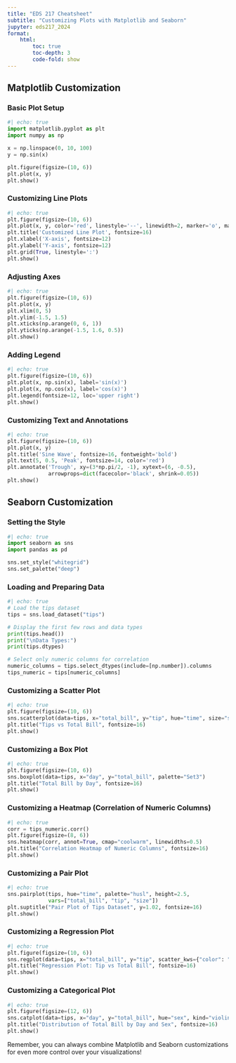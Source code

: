 ```yaml
---
title: "EDS 217 Cheatsheet"
subtitle: "Customizing Plots with Matplotlib and Seaborn"
jupyter: eds217_2024
format:
    html:
        toc: true
        toc-depth: 3
        code-fold: show
---
```


## Matplotlib Customization

### Basic Plot Setup

```python
#| echo: true
import matplotlib.pyplot as plt
import numpy as np

x = np.linspace(0, 10, 100)
y = np.sin(x)

plt.figure(figsize=(10, 6))
plt.plot(x, y)
plt.show()
```

### Customizing Line Plots

```python
#| echo: true
plt.figure(figsize=(10, 6))
plt.plot(x, y, color='red', linestyle='--', linewidth=2, marker='o', markersize=5)
plt.title('Customized Line Plot', fontsize=16)
plt.xlabel('X-axis', fontsize=12)
plt.ylabel('Y-axis', fontsize=12)
plt.grid(True, linestyle=':')
plt.show()
```

### Adjusting Axes

```python
#| echo: true
plt.figure(figsize=(10, 6))
plt.plot(x, y)
plt.xlim(0, 5)
plt.ylim(-1.5, 1.5)
plt.xticks(np.arange(0, 6, 1))
plt.yticks(np.arange(-1.5, 1.6, 0.5))
plt.show()
```

### Adding Legend

```python
#| echo: true
plt.figure(figsize=(10, 6))
plt.plot(x, np.sin(x), label='sin(x)')
plt.plot(x, np.cos(x), label='cos(x)')
plt.legend(fontsize=12, loc='upper right')
plt.show()
```

### Customizing Text and Annotations

```python
#| echo: true
plt.figure(figsize=(10, 6))
plt.plot(x, y)
plt.title('Sine Wave', fontsize=16, fontweight='bold')
plt.text(5, 0.5, 'Peak', fontsize=14, color='red')
plt.annotate('Trough', xy=(3*np.pi/2, -1), xytext=(6, -0.5),
             arrowprops=dict(facecolor='black', shrink=0.05))
plt.show()
```

## Seaborn Customization

### Setting the Style

```python
#| echo: true
import seaborn as sns
import pandas as pd

sns.set_style("whitegrid")
sns.set_palette("deep")
```

### Loading and Preparing Data

```python
#| echo: true
# Load the tips dataset
tips = sns.load_dataset("tips")

# Display the first few rows and data types
print(tips.head())
print("\nData Types:")
print(tips.dtypes)

# Select only numeric columns for correlation
numeric_columns = tips.select_dtypes(include=[np.number]).columns
tips_numeric = tips[numeric_columns]
```

### Customizing a Scatter Plot

```python
#| echo: true
plt.figure(figsize=(10, 6))
sns.scatterplot(data=tips, x="total_bill", y="tip", hue="time", size="size")
plt.title("Tips vs Total Bill", fontsize=16)
plt.show()
```

### Customizing a Box Plot

```python
#| echo: true
plt.figure(figsize=(10, 6))
sns.boxplot(data=tips, x="day", y="total_bill", palette="Set3")
plt.title("Total Bill by Day", fontsize=16)
plt.show()
```

### Customizing a Heatmap (Correlation of Numeric Columns)

```python
#| echo: true
corr = tips_numeric.corr()
plt.figure(figsize=(8, 6))
sns.heatmap(corr, annot=True, cmap="coolwarm", linewidths=0.5)
plt.title("Correlation Heatmap of Numeric Columns", fontsize=16)
plt.show()
```

### Customizing a Pair Plot

```python
#| echo: true
sns.pairplot(tips, hue="time", palette="husl", height=2.5, 
             vars=["total_bill", "tip", "size"])
plt.suptitle("Pair Plot of Tips Dataset", y=1.02, fontsize=16)
plt.show()
```

### Customizing a Regression Plot

```python
#| echo: true
plt.figure(figsize=(10, 6))
sns.regplot(data=tips, x="total_bill", y="tip", scatter_kws={"color": "blue"}, line_kws={"color": "red"})
plt.title("Regression Plot: Tip vs Total Bill", fontsize=16)
plt.show()
```

### Customizing a Categorical Plot

```python
#| echo: true
plt.figure(figsize=(12, 6))
sns.catplot(data=tips, x="day", y="total_bill", hue="sex", kind="violin", split=True)
plt.title("Distribution of Total Bill by Day and Sex", fontsize=16)
plt.show()
```

Remember, you can always combine Matplotlib and Seaborn customizations for even more control over your visualizations!